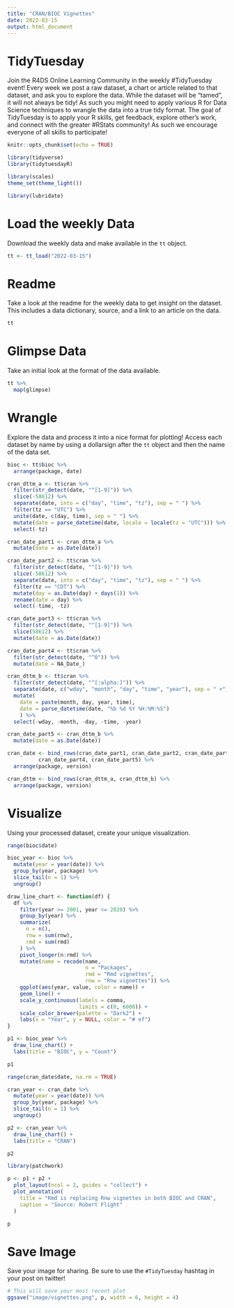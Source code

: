 ```yaml
---
title: "CRAN/BIOC Vignettes"
date: 2022-03-15
output: html_document
---
```


# TidyTuesday

Join the R4DS Online Learning Community in the weekly #TidyTuesday event!
Every week we post a raw dataset, a chart or article related to that dataset, and ask you to explore the data.
While the dataset will be “tamed”, it will not always be tidy! As such you might need to apply various R for Data Science techniques to wrangle the data into a true tidy format.
The goal of TidyTuesday is to apply your R skills, get feedback, explore other’s work, and connect with the greater #RStats community!
As such we encourage everyone of all skills to participate!

```r

knitr::opts_chunk$set(echo = TRUE)

library(tidyverse)
library(tidytuesdayR)

library(scales)
theme_set(theme_light())

library(lubridate)
```

# Load the weekly Data

Download the weekly data and make available in the `tt` object.

```r

tt <- tt_load("2022-03-15")

```


# Readme

Take a look at the readme for the weekly data to get insight on the dataset.
This includes a data dictionary, source, and a link to an article on the data.

```r

tt

```


# Glimpse Data

Take an initial look at the format of the data available.

```r

tt %>% 
  map(glimpse)

```

# Wrangle

Explore the data and process it into a nice format for plotting! Access each dataset by name by using a dollarsign after the `tt` object and then the name of the data set.

```r

bioc <- tt$bioc %>% 
  arrange(package, date)

cran_dttm_a <- tt$cran %>% 
  filter(str_detect(date, "^[1-9]")) %>% 
  slice(-58612) %>% 
  separate(date, into = c("day", "time", "tz"), sep = " ") %>% 
  filter(tz == "UTC") %>% 
  unite(date, c(day, time), sep = " ") %>% 
  mutate(date = parse_datetime(date, locale = locale(tz = "UTC"))) %>% 
  select(-tz)

cran_date_part1 <- cran_dttm_a %>% 
  mutate(date = as.Date(date))

cran_date_part2 <- tt$cran %>% 
  filter(str_detect(date, "^[1-9]")) %>% 
  slice(-58612) %>% 
  separate(date, into = c("day", "time", "tz"), sep = " ") %>% 
  filter(tz == "CDT") %>% 
  mutate(day = as.Date(day) + days(1)) %>% 
  rename(date = day) %>% 
  select(-time, -tz)

cran_date_part3 <- tt$cran %>% 
  filter(str_detect(date, "^[1-9]")) %>% 
  slice(58612) %>% 
  mutate(date = as.Date(date))

cran_date_part4 <- tt$cran %>% 
  filter(str_detect(date, "^0")) %>% 
  mutate(date = NA_Date_)

cran_dttm_b <- tt$cran %>% 
  filter(str_detect(date, "^[:alpha:]")) %>% 
  separate(date, c("wday", "month", "day", "time", "year"), sep = " +") %>% 
  mutate(
    date = paste(month, day, year, time),
    date = parse_datetime(date, "%b %d %Y %H:%M:%S")
    ) %>% 
  select(-wday, -month, -day, -time, -year)

cran_date_part5 <- cran_dttm_b %>% 
  mutate(date = as.Date(date))

cran_date <- bind_rows(cran_date_part1, cran_date_part2, cran_date_part3,
          cran_date_part4, cran_date_part5) %>% 
  arrange(package, version)

cran_dttm <- bind_rows(cran_dttm_a, cran_dttm_b) %>% 
  arrange(package, version)

```


# Visualize

Using your processed dataset, create your unique visualization.

```r

range(bioc$date)

bioc_year <- bioc %>% 
  mutate(year = year(date)) %>% 
  group_by(year, package) %>% 
  slice_tail(n = 1) %>% 
  ungroup()

draw_line_chart <- function(df) {
  df %>% 
    filter(year >= 2001, year <= 2020) %>% 
    group_by(year) %>% 
    summarize(
      n = n(),
      rnw = sum(rnw),
      rmd = sum(rmd)
    ) %>% 
    pivot_longer(n:rmd) %>% 
    mutate(name = recode(name,
                         n = "Packages",
                         rmd = "Rmd vignettes",
                         rnw = "Rnw vignettes")) %>% 
    ggplot(aes(year, value, color = name)) +
    geom_line() +
    scale_y_continuous(labels = comma,
                       limits = c(0, 6000)) +
    scale_color_brewer(palette = "Dark2") +
    labs(x = "Year", y = NULL, color = "# of")
}

p1 <- bioc_year %>% 
  draw_line_chart() +
  labs(title = "BIOC", y = "Count")

p1
```

```r

range(cran_date$date, na.rm = TRUE)

cran_year <- cran_date %>% 
  mutate(year = year(date)) %>% 
  group_by(year, package) %>% 
  slice_tail(n = 1) %>% 
  ungroup()

p2 <- cran_year %>% 
  draw_line_chart() +
  labs(title = "CRAN")

p2
```

```r

library(patchwork)

p <- p1 + p2 + 
  plot_layout(ncol = 2, guides = "collect") +
  plot_annotation(
    title = "Rmd is replacing Rnw vignettes in both BIOC and CRAN",
    caption = "Source: Robert Flight"
  )

p
```

# Save Image

Save your image for sharing. Be sure to use the `#TidyTuesday` hashtag in your post on twitter! 

```r

# This will save your most recent plot
ggsave("image/vignettes.png", p, width = 6, height = 4)

```
